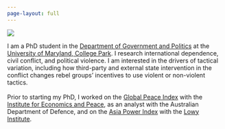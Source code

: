 ```yaml
---
page-layout: full
---
```


::: {layout-ncol="2"}
![](img/avatar.jpeg)

I am a PhD student in the [Department of Government and Politics](https://gvpt.umd.edu/) at the [University of Maryland, College Park](https://www.umd.edu/). I research international dependence, civil conflict, and political violence. I am interested in the drivers of tactical variation, including how third-party and external state intervention in the conflict changes rebel groups' incentives to use violent or non-violent tactics. <br><br> Prior to starting my PhD, I worked on the [Global Peace Index](https://www.visionofhumanity.org/maps/#/) with the [Institute for Economics and Peace](https://www.economicsandpeace.org/), as an analyst with the Australian Department of Defence, and on the [Asia Power Index](https://power.lowyinstitute.org/) with the [Lowy Institute](https://www.lowyinstitute.org/).
:::
